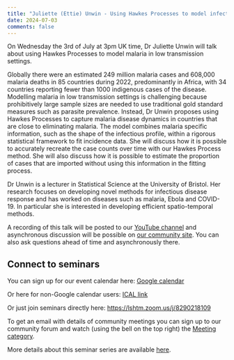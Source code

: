 ```yaml
---
title: "Juliette (Ettie) Unwin - Using Hawkes Processes to model infectious disease transmission"
date: 2024-07-03
comments: false
---
```


On Wednesday the 3rd of July at 3pm UK time, Dr Juliette Unwin will talk about using Hawkes Processes to model malaria in low transmission settings.

Globally there were an estimated 249 million malaria cases and 608,000 malaria deaths in 85 countries during 2022, predominantly in Africa, with 34 countries reporting fewer than 1000 indigenous cases of the disease. Modelling malaria in low transmission settings is challenging because prohibitively large sample sizes are needed to use traditional gold standard measures such as parasite prevalence. Instead, Dr Unwin proposes using Hawkes Processes to capture malaria disease dynamics in countries that are close to eliminating malaria. The model combines malaria specific information, such as the shape of the infectious profile, within a rigorous statistical framework to fit incidence data. She will discuss how it is possible to accurately recreate the case counts over time with our Hawkes Process method. She will also discuss how it is possible to estimate the proportion of cases that are imported without using this information in the fitting process.

Dr Unwin is a lecturer in Statistical Science at the University of Bristol.  Her research focuses on developing novel methods for infectious disease response and has worked on diseases such as malaria, Ebola and COVID-19.  In particular she is interested in developing efficient spatio-temporal methods.

A recording of this talk will be posted to our [YouTube channel](https://www.youtube.com/channel/UC9qvwwGTudtKnOE-sM1LooQ) and asynchronous discussion will be possible on [our community site](https://community.epinowcast.org/c/meetings/8). You can also ask questions ahead of time and asynchronously there.

## Connect to seminars

You can sign up for our event calendar here: [Google calendar ](https://calendar.google.com/calendar/u/0/r?cid=YTExM2I2ZjVkOTYxODA4ZjA5YjdhODA3ZTIwMzU1Mzk4ODY0Y2NhYjIzOWVkNjAyYzc5ZTkzYWM5OWY0YWQxM0Bncm91cC5jYWxlbmRhci5nb29nbGUuY29t)

Or here for non-Google calendar users: [ICAL link ](https://calendar.google.com/calendar/ical/a113b6f5d961808f09b7a807e20355398864ccab239ed602c79e93ac99f4ad13%40group.calendar.google.com/public/basic.ics)

Or just join seminars directly here: [https://lshtm.zoom.us/j/8290218109 ](https://lshtm.zoom.us/j/8290218109)

To get an email with details of community meetings you can sign up to our community forum and watch (using the bell on the top right) the [Meeting category](https://community.epinowcast.org/c/meetings/8).

More details about this seminar series are available [here](../../seminars.qmd).
